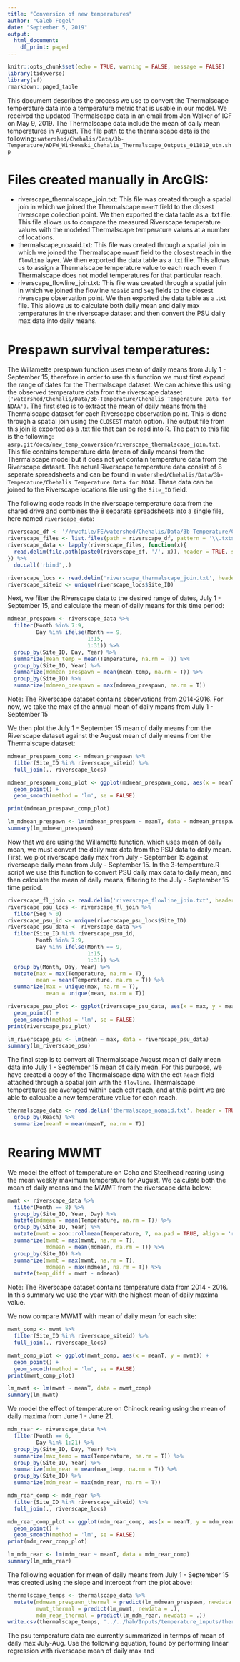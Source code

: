 ```yaml
---
title: "Conversion of new temperatures"
author: "Caleb Fogel"
date: "September 5, 2019"
output: 
  html_document:
    df_print: paged
---
```


```r
knitr::opts_chunk$set(echo = TRUE, warning = FALSE, message = FALSE)
library(tidyverse)
library(sf)
rmarkdown::paged_table

```

This document describes the process we use to convert the Thermalscape temperature data into a temperature metric that is usable in our model.  We received the updated Thermalscape data in an email from Jon Walker of ICF on May 9, 2019.  The Thermalscape data include the mean of daily mean temperatures in August.  The file path to the thermalscape data is the following: `watershed/Chehalis/Data/3b-Temperature/WDFW_Winkowski_Chehalis_Thermalscape_Outputs_011819_utm.shp`  

# Files created manually in ArcGIS:

* riverscape_thermalscape_join.txt:  This file was created through a spatial join in which we joined the Thermalscape `meanT` field to the closest riverscape collection point.  We then exported the data table as a .txt file.  This file allows us to compare the measured Riverscape temperature values with the modeled Thermalscape temperature values at a number of locations.
* thermalscape_noaaid.txt:  This file was created through a spatial join in which we joined the Thermalscape `meanT` field to the closest reach in the `flowline` layer.  We then exported the data table as a .txt file.  This allows us to assign a Thermalscape temperature value to each reach even if Thermalscape does not model temperatures for that particular reach.  
* riverscape_flowline_join.txt:  This file was created through a spatial join in which we joined the flowline `noaaid` and `Seg` fields to the closest riverscape observation point.  We then exported the data table as a .txt file.  This allows us to calculate both daily mean and daily max temperatures in the riverscape dataset and then convert the PSU daily max data into daily means.

# Prespawn survival temperatures:

The Willamette prespawn function uses mean of daily means from July 1 - September 15, therefore in order to use this function we must first expand the range of dates for the Thermalscape dataset.  We can achieve this using the observed temperature data from the riverscape dataset `('watershed/Chehalis/Data/3b-Temperature/Chehalis Temperature Data for NOAA')`.  The first step is to extract the mean of daily means from the Thermalscape dataset for each Riverscape observation point.  This is done through a spatial join using the `CLOSEST` match option.  The output file from this join is exported as a .txt file that can be read into R.  The path to this file is the following:  `asrp.git/docs/new_temp_conversion/riverscape_thermalscape_join.txt`.  This file contains temperature data (mean of daily means) from the Thermalscape model but it does not yet contain temperature data from the Riverscape dataset.  The actual Riverscape temperature data consist of 8 separate spreadsheets and can be found in `watershed/Chehalis/Data/3b-Temperature/Chehalis Temperature Data for NOAA`.  These data can be joined to the Riverscape locations file using the `Site_ID` field.

The following code reads in the riverscape temperature data from the shared drive and combines the 8 separate spreadsheets into a single file, here named `riverscape_data`:

```r
riverscape_df <- '//nwcfile/FE/watershed/Chehalis/Data/3b-Temperature/Chehalis Temperature Data for NOAA'
riverscape_files <- list.files(path = riverscape_df, pattern = '\\.txt$')
riverscape_data <- lapply(riverscape_files, function(x){
  read.delim(file.path(paste0(riverscape_df, '/', x)), header = TRUE, sep = '\t')
}) %>%
  do.call('rbind',.)

riverscape_locs <- read.delim('riverscape_thermalscape_join.txt', header = TRUE, sep = ',')
riverscape_siteid <- unique(riverscape_locs$Site_ID)
```

Next, we filter the Riverscape data to the desired range of dates, July 1 - September 15, and calculate the mean of daily means for this time period:
```r
mdmean_prespawn <- riverscape_data %>%
  filter(Month %in% 7:9,
         Day %in% ifelse(Month == 9,
                         1:15,
                         1:31)) %>%
  group_by(Site_ID, Day, Year) %>%
  summarize(mean_temp = mean(Temperature, na.rm = T)) %>%
  group_by(Site_ID, Year) %>%
  summarize(mdmean_prespawn = mean(mean_temp, na.rm = T)) %>%
  group_by(Site_ID) %>%
  summarize(mdmean_prespawn = max(mdmean_prespawn, na.rm = T))
```

Note:  The Riverscape dataset contains observations from 2014-2016.  For now, we take the max of the annual mean of daily means from July 1 - September 15

We then plot the July 1 - September 15 mean of daily means from the Riverscape dataset against the August mean of daily means from the Thermalscape dataset:

```r
mdmean_prespawn_comp <- mdmean_prespawn %>%
  filter(Site_ID %in% riverscape_siteid) %>%
  full_join(., riverscape_locs)

mdmean_prespawn_comp_plot <- ggplot(mdmean_prespawn_comp, aes(x = meanT, y = mdmean_prespawn)) +
  geom_point() +
  geom_smooth(method = 'lm', se = FALSE)

print(mdmean_prespawn_comp_plot)

lm_mdmean_prespawn <- lm(mdmean_prespawn ~ meanT, data = mdmean_prespawn_comp)
summary(lm_mdmean_prespawn)
```

Now that we are using the Willamette function, which uses mean of daily mean, we must convert the daily max data from the PSU data to daily mean. First, we plot riverscape daily max from July - September 15 against riverscape daily mean from July - September 15. In the 3-temperature.R script we use this function to convert PSU daily max data to daily mean, and then calculate the mean of daily means, filtering to the July - September 15 time period.

```r
riverscape_fl_join <- read.delim('riverscape_flowline_join.txt', header = TRUE, sep = ',') 
riverscape_psu_locs <- riverscape_fl_join %>%
  filter(Seg > 0)
riverscape_psu_id <- unique(riverscape_psu_locs$Site_ID)
riverscape_psu_data <- riverscape_data %>%
  filter(Site_ID %in% riverscape_psu_id, 
         Month %in% 7:9,
         Day %in% ifelse(Month == 9,
                         1:15,
                         1:31)) %>%
  group_by(Month, Day, Year) %>%
  mutate(max = max(Temperature, na.rm = T),
         mean = mean(Temperature, na.rm = T)) %>%
  summarize(max = unique(max, na.rm = T),
            mean = unique(mean, na.rm = T))

riverscape_psu_plot <- ggplot(riverscape_psu_data, aes(x = max, y = mean)) +
  geom_point() + 
  geom_smooth(method = 'lm', se = FALSE)
print(riverscape_psu_plot)

lm_riverscape_psu <- lm(mean ~ max, data = riverscape_psu_data)
summary(lm_riverscape_psu)
```

The final step is to convert all Thermalscape August mean of daily mean data into July 1 - September 15 mean of daily mean.  For this purpose, we have created a copy of the Thermalscape data with the edt `Reach` field attached through a spatial join with the `flowline`.  Thermalscape temperatures are averaged within each edt reach, and at this point we are able to calcualte a new temperature value for each reach.

```r
thermalscape_data <- read.delim('thermalscape_noaaid.txt', header = TRUE, sep = ',') %>%
  group_by(Reach) %>%
  summarize(meanT = mean(meanT, na.rm = T)) 
```

# Rearing MWMT

We model the effect of temperature on Coho and Steelhead rearing using the mean weekly maximum temperature for August.  We calculate both the mean of daily means and the MWMT from the riverscape data below:

```r
mwmt <- riverscape_data %>%
  filter(Month == 8) %>% 
  group_by(Site_ID, Year, Day) %>%
  mutate(mdmean = mean(Temperature, na.rm = T)) %>%
  group_by(Site_ID, Year) %>%
  mutate(mwmt = zoo::rollmean(Temperature, 7, na.pad = TRUE, align = 'right')) %>%
  summarize(mwmt = max(mwmt, na.rm = T),
            mdmean = mean(mdmean, na.rm = T)) %>%
  group_by(Site_ID) %>%
  summarize(mwmt = max(mwmt, na.rm = T),
            mdmean = max(mdmean, na.rm = T)) %>%
  mutate(temp_diff = mwmt - mdmean)

```
Note: The Riverscape dataset contains temperature data from 2014 - 2016.  In this summary we use the year with the highest mean of daily maxima value.

We now compare MWMT with mean of daily mean for each site:

```r
mwmt_comp <- mwmt %>%
  filter(Site_ID %in% riverscape_siteid) %>%
  full_join(., riverscape_locs)

mwmt_comp_plot <- ggplot(mwmt_comp, aes(x = meanT, y = mwmt)) +
  geom_point() +
  geom_smooth(method = 'lm', se = FALSE)
print(mwmt_comp_plot)

lm_mwmt <- lm(mwmt ~ meanT, data = mwmt_comp)
summary(lm_mwmt)
```


We model the effect of temperature on Chinook rearing using the mean of daily maxima from June 1 - June 21.  

```r
mdm_rear <- riverscape_data %>%
  filter(Month == 6,
         Day %in% 1:21) %>%
  group_by(Site_ID, Day, Year) %>% 
  summarize(max_temp = max(Temperature, na.rm = T)) %>%
  group_by(Site_ID, Year) %>%
  summarize(mdm_rear = mean(max_temp, na.rm = T)) %>%
  group_by(Site_ID) %>%
  summarize(mdm_rear = max(mdm_rear, na.rm = T))
```

```r
mdm_rear_comp <- mdm_rear %>%
  filter(Site_ID %in% riverscape_siteid) %>%
  full_join(., riverscape_locs)

mdm_rear_comp_plot <- ggplot(mdm_rear_comp, aes(x = meanT, y = mdm_rear)) +
  geom_point() +
  geom_smooth(method = 'lm', se = FALSE)
print(mdm_rear_comp_plot)

lm_mdm_rear <- lm(mdm_rear ~ meanT, data = mdm_rear_comp)
summary(lm_mdm_rear)

```





The following equation for mean of daily means from July 1 - September 15 was created using the slope and intercept from the plot above:

```r
thermalscape_temps <- thermalscape_data %>%
  mutate(mdmean_prespawn_thermal = predict(lm_mdmean_prespawn, newdata = .),
         mwmt_thermal = predict(lm_mwmt, newdata = .),
         mdm_rear_thermal = predict(lm_mdm_rear, newdata = .))
write.csv(thermalscape_temps, '../../hab/Inputs/temperature_inputs/thermalscape_temps.csv')
```


The psu temperature data are currently summarized in termps of mean of daily max July-Aug.  Use the following equation, found by performing linear regression with riverscape mean of daily max and 


